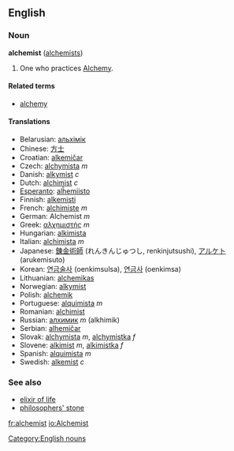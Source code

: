==English==
=== Noun ===
'''alchemist''' ([[alchemists]])

# One who practices [[Alchemy]].

====Related terms====
*[[alchemy]]

====Translations====
*Belarusian: [[альхімік]]
*Chinese: [[方士]]
*Croatian: [[alkemičar]]
*Czech: [[alchymista]] ''m''
*Danish: [[alkymist]] ''c''
*Dutch: [[alchimist]] ''c''
*[[Esperanto]]: [[alĥemiisto]]
*Finnish: [[alkemisti]]
*French: [[alchimiste]] ''m''
*German: Alchemist ''m''
*Greek: [[αλχημιστής]] ''m''
*Hungarian: [[alkimista]]
*Italian: [[alchimista]] ''m''
*Japanese: [[錬金術師]] (れんきんじゅつし, renkinjutsushi), [[アルケト]] (arukemisuto)
*Korean: [[연금술사 ]] (oenkimsulsa), [[연금사]] (oenkimsa)
*Lithuanian: [[alchemikas]]
*Norwegian: [[alkymist]]
*Polish: [[alchemik]]
*Portuguese: [[alquimista]] ''m''
*Romanian: [[alchimist]]
*Russian: [[алхимик]] ''m'' (alkhimik)
*Serbian: [[alhemičar]]
*Slovak: [[alchymista#Slovak|alchymista]] ''m'', [[alchymistka#Slovak|alchymistka]] ''f''
*Slovene: [[alkimist]] ''m'', [[alkimistka]] ''f''
*Spanish: [[alquimista]] ''m''
*Swedish: [[alkemist]] ''c''

===See also===
*[[elixir of life]]
*[[philosophers' stone]]

[[fr:alchemist]]
[[io:Alchemist]]
[[Category:English nouns]]